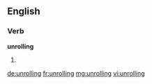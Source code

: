 
==English==

===Verb===
'''unrolling'''

# {{present participle of|unroll}}

[[de:unrolling]]
[[fr:unrolling]]
[[mg:unrolling]]
[[vi:unrolling]]
